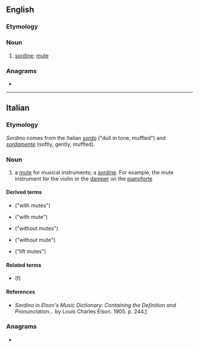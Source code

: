 ==English==
{{wikipedia}}

===Etymology===
{{bor|en|it|sordino}}

===Noun===
{{en-noun|s|sordini}}

# {{lb|en|music}} [[sordine]]; [[mute]]

===Anagrams===
* {{anagrams|en|a=dinoors|Doirons|Sondrio|indoors|sindoor}}

----

==Italian==

===Etymology===
''Sordino'' comes from the Italian ''[[sordo]]'' ("dull in tone, muffled") and ''[[sordamente]]'' (softly, gently, muffled).

===Noun===
{{it-noun|m}}

# a [[mute]] for musical instruments; a [[sordine]]. For example, the mute instrument for the violin or the [[damper]] on the [[pianoforte]]

====Derived terms====
{{der-top}}
* {{l|it|con sordini}} ("with mutes")
* {{l|it|con sordino}} ("with mute")
* {{l|it|senza sordini}} ("without mutes")
{{der-mid}}
* {{l|it|senza sordino}} ("without mute")
* {{l|it|sordini levati}} ("lift mutes")
{{der-bottom}}

====Related terms====
* {{l|it|sordina}} (f)

====References====
* ''Sordino'' in ''Elson's Music Dictionary: Containing the Definition and Pronunciation...'' by Louis Charles Elson. 1905. p. 244.[http://books.google.com/books?id=f10NAAAAIAAJ&pg=PA244&lpg=PA244&dq=sordini+music&source=web&ots=bD-E6ZkgAk&sig=ClRMhhM8gwTZ5i3bSZsCNkFtdCk]

===Anagrams===
* {{anagrams|it|a=dinoors|Sondrio|sordoni}}